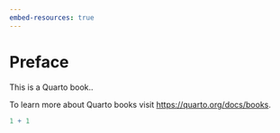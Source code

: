 ```yaml
---
embed-resources: true
---
```


# Preface {.unnumbered}

This is a Quarto book..

To learn more about Quarto books visit <https://quarto.org/docs/books>.

```r
1 + 1
```
